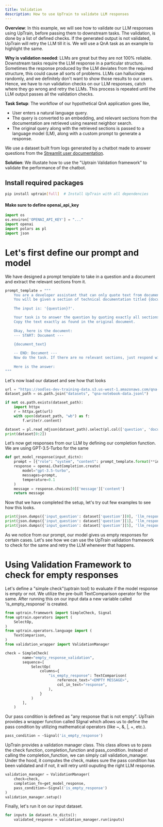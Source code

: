 ```yaml
---
title: Validation
description: How to use UpTrain to validate LLM responses
---
```



**Overview**: In this example, we will see how to validate our LLM responses using UpTrain, before passing them to downstream tasks. The validation, is done by a list of defined checks. If the generated output is not validated, UpTrain will retry the LLM till it is. We will use a QnA task as an example to highlight the same.


**Why is validation needed**: LLMs are great but they are not 100% reliable. Downstream tasks require the LLM response in a particular structure. Sometimes the response produced by the LLM deviates from the required structure, this could cause all sorts of problems. LLMs can hallucinate randomly, and we definitely don't want to show those results to our users. Hence, we have to run validation checks on our LLM responses, catch where they go wrong and retry the LLMs. This process is repeated until the LLM output passes all the validation checks.


**Task Setup**: The workflow of our hypothetical QnA application goes like,
- User enters a natural language query. 
- The query is converted to an embedding, and relevant sections from the documentation are retrieved using nearest neighbor search. 
- The original query along with the retrieved sections is passed to a language model (LM), along with a custom prompt to generate a response. 

We use a dataset built from logs generated by a chatbot made to answer questions from the [Streamlit user documentation](https://docs.streamlit.io/). 


**Solution**: We illustate how to use the "Uptrain Validation framework" to validate the performance of the chatbot. 

## Install required packages

```bash
pip install uptrain[full]  # Install UpTrain with all dependencies
```

#### Make sure to define openai_api_key

```python
import os
os.environ['OPENAI_API_KEY'] = "..."
import openai
import polars as pl
import json
```

# Let's first define our prompt and model


We have designed a prompt template to take in a question and a document and extract the relevant sections from it.

```python
prompt_template = """
    You are a developer assistant that can only quote text from documents. 
    You will be given a section of technical documentation titled {document_title}.
    
    The input is: '{question}?'. 

    Your task is to answer the question by quoting exactly all sections of the document that are relevant to any topics of the input. 
    Copy the text exactly as found in the original document. 
    
    Okay, here is the document:
    --- START: Document ---
    
    {document_text}

    -- END: Document ---
    Now do the task. If there are no relevant sections, just respond with \"<EMPTY MESSAGE>\".
    
    Here is the answer:
"""

```

Let's now load our dataset and see how that looks

```python
url = "https://oodles-dev-training-data.s3.us-west-1.amazonaws.com/qna-streamlit-docs.jsonl"
dataset_path = os.path.join("datasets", "qna-notebook-data.jsonl")

if not os.path.exists(dataset_path):
    import httpx
    r = httpx.get(url)
    with open(dataset_path, "wb") as f:
        f.write(r.content)

dataset = pl.read_ndjson(dataset_path).select(pl.col(['question', 'document_title', 'document_text']))
print(dataset[0:2])
```

Let’s now get responses from our LLM by defining our completion function. 
We are using GPT-3.5-Turbo for the same

```python
def get_model_response(input_dictn):
    prompt = [{"role": "system", "content": prompt_template.format(**input_dictn)}]
    response = openai.ChatCompletion.create(
        model="gpt-3.5-turbo",
        messages=prompt,
        temperature=0.1
    )
    message = response.choices[0]['message']['content']
    return message
```

Now that we have completed the setup, let's try out few examples to see how this looks.

```python
print(json.dumps({'input_question': dataset['question'][0], 'llm_response': get_model_response(dataset.to_dicts()[0])}, indent=1), "\n")
print(json.dumps({'input_question': dataset['question'][1], 'llm_response': get_model_response(dataset.to_dicts()[1])}, indent=1), "\n")
print(json.dumps({'input_question': dataset['question'][5], 'llm_response': get_model_response(dataset.to_dicts()[5])}, indent=1), "\n")
```

As we notice from our prompt, our model gives us empty responses for certain cases. Let's see how we can use the UpTrain validation framework to check for the same and retry the LLM whenever that happens.


# Using Validation Framework to check for empty responses


Let's define a "simple check"(uptrain tool) to evaluate if the model response is empty or not. We utilize the pre-built TextComparison operator for the same. After running this on our input data a new variable called 'is_empty_response' is created.

```python
from uptrain.framework import SimpleCheck, Signal
from uptrain.operators import (
    SelectOp,
)
from uptrain.operators.language import (
    TextComparison,
)
from validation_wrapper import ValidationManager

check = SimpleCheck(
        name="empty_response_validation",
        sequence=[
            SelectOp(
                columns={
                    "is_empty_response": TextComparison(
                        reference_text="<EMPTY MESSAGE>",
                        col_in_text="response",
                    ),
                }
            )
        ],
    )

```


Our pass condition is defined as "any response that is not empty". UpTrain provides a wrapper function called SIgnal which allows us to define the pass condition by utilizing mathematical operators (like ~, &, |, +, etc.).


```python
pass_condition = ~Signal('is_empty_response')
```

UpTrain provides a validation manager class. This class allows us to pass the check function, completion_function and pass_condition. Instead of calling the completion_function, we can simply call validation_manager. Under the hood, it computes the check, makes sure the pass condition has been validated and if not, it will retry until ouputing the right LLM response.

```python
validation_manager = ValidationManager(
    check=check,
    completion_fn=get_model_response,
    pass_condition=~Signal('is_empty_response')
)
validation_manager.setup()
```

Finally, let's run it on our input dataset.

```python
for inputs in dataset.to_dicts():
    validated_response = validation_manager.run(inputs)
```
